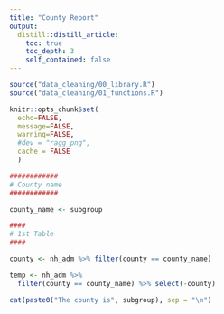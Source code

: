 ```yaml
---
title: "County Report"
output: 
  distill::distill_article:
    toc: true
    toc_depth: 3
    self_contained: false
---
```


```r
source("data_cleaning/00_library.R")
source("data_cleaning/01_functions.R")
```

```r
knitr::opts_chunk$set(
  echo=FALSE, 
  message=FALSE, 
  warning=FALSE,
  #dev = "ragg_png",
  cache = FALSE
  )
```

```r
############
# County name
############

county_name <- subgroup

####
# 1st Table
####

county <- nh_adm %>% filter(county == county_name) 

temp <- nh_adm %>% 
  filter(county == county_name) %>% select(-county)
```

```r
cat(paste0("The county is", subgroup), sep = "\n")
```
